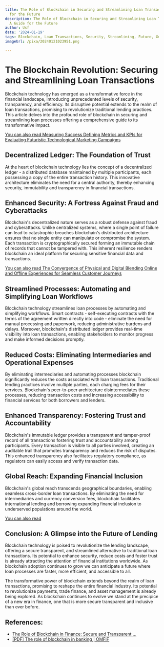 ```yaml
---
title: The Role of Blockchain in Securing and Streamlining Loan Transactions A Guide
  for the Future
description: The Role of Blockchain in Securing and Streamlining Loan Transactions
  A Guide for the Future
author: Usf
date: '2024-01-19'
tags: Blockchain, Loan Transactions, Security, Streamlining, Future, Guide
imageUrl: /pixa/20240121023951.png

---
```

# The  Blockchain Revolution: Securing  and Streamlining Loan Transactions

Blockchain technology has emerged as a transformative force in  the financial  landscape, introducing unprecedented levels of security,  transparency,  and efficiency. Its disruptive potential extends to the realm of loan transactions, promising to revolutionize traditional lending practices. This article delves into the profound role of blockchain in securing and streamlining  loan processes offering a comprehensive guide to its transformative impact.

[You  can also read Measuring  Success Defining Metrics and KPIs for Evaluating Futuristic Technological  Marketing Campaigns](Measuring%20Success%20Defining%20Metrics%20and%20KPIs%20for%20Evaluating%20Futuristic%20Technological%20Marketing%20Campaigns)


## Decentralized Ledger: The Foundation of Trust

At the  heart of blockchain technology lies the concept of a decentralized ledger - a distributed  database maintained by multiple participants,  each possessing a copy of the entire transaction history. This innovative  architecture eliminates  the need for a central authority, thereby enhancing  security, immutability and transparency in financial transactions.

## Enhanced Security: A Fortress Against Fraud and Cyberattacks

Blockchain's decentralized nature serves as a robust defense against fraud and cyberattacks. Unlike centralized  systems, where a single point of  failure can lead to  catastrophic  breaches blockchain's distributed architecture ensures that no single entity can manipulate or  compromise the system. Each transaction is cryptographically secured forming an immutable chain of records that cannot be tampered  with. This inherent resilience renders blockchain an ideal platform for securing sensitive financial data and transactions.

[You can also read The Convergence of Physical and Digital Blending Online  and Offline  Experiences for Seamless Customer Journeys](The%20Convergence%20of%20Physical%20and%20Digital%20Blending%20Online%20and%20Offline%20Experiences%20for%20Seamless%20Customer%20Journeys)


##  Streamlined Processes: Automating and Simplifying Loan Workflows

Blockchain technology streamlines loan processes by automating and simplifying workflows. Smart contracts - self-executing contracts with  the terms of the agreement written directly  into code - eliminate the  need  for manual processing and paperwork, reducing administrative burdens and  delays. Moreover, blockchain's distributed ledger provides real-time visibility  into loan  transactions, enabling stakeholders to monitor progress and  make  informed decisions promptly.

## Reduced Costs: Eliminating Intermediaries and Operational Expenses

By eliminating intermediaries and automating processes blockchain significantly reduces the costs  associated with loan transactions. Traditional lending practices involve multiple parties, each charging fees for their services. Blockchain's peer-to-peer architecture disintermediates these processes,  reducing transaction costs and  increasing accessibility to financial services for both  borrowers and lenders.

## Enhanced Transparency: Fostering Trust and Accountability

Blockchain's immutable  ledger provides a transparent and tamper-proof record  of all transactions fostering trust and accountability among participants. Every transaction is  visible to all parties involved, creating  an auditable trail that promotes transparency and reduces the risk of disputes. This enhanced transparency also facilitates regulatory compliance, as regulators can easily access and verify transaction data.

## Global  Reach: Expanding Financial Inclusion

Blockchain's global reach transcends geographical boundaries, enabling seamless cross-border loan transactions.  By eliminating the need for intermediaries and currency conversion fees, blockchain facilitates  international lending and borrowing expanding financial inclusion to underserved populations around the world.

[You can also read ]()


## Conclusion: A Glimpse into the Future of Lending

Blockchain  technology  is poised to revolutionize the  lending landscape, offering  a secure transparent, and streamlined alternative  to traditional loan transactions.  Its potential to enhance security, reduce costs  and foster trust is  already attracting the attention of financial institutions worldwide. As blockchain adoption continues to grow we can  anticipate a future where loan processes are  faster, more efficient, and accessible to all.

The transformative power of blockchain  extends  beyond the realm of loan  transactions, promising to reshape the entire financial industry. Its potential to revolutionize payments, trade finance, and asset management is already being explored. As blockchain continues to evolve we stand at the precipice of a new era in finance, one that is more secure transparent and inclusive than ever before.

## References:
- [The Role of Blockchain in Finance: Secure and Transparent ...](https://webisoft.com/articles/blockchain-in-finance/)
- [[PDF] The role of blockchain in banking | OMFIF](https://www.omfif.org/wp-content/uploads/2020/05/The-role-of-blockchain-in-banking.pdf)
